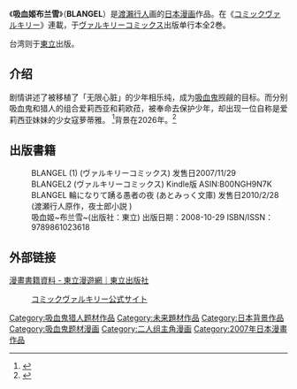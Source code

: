 {{Notability Unreferenced|3=Book|time=2020-08-30T22:45:52+00:00}}
《'''吸血姬布兰雪'''》（'''BLANGEL'''）是[[渡瀨行人|渡瀨行人]]画的[[日本|日本]][[漫画|漫画]]作品。在《[[コミックヴァルキリー|コミックヴァルキリー]]》連載，于[[ヴァルキリーコミックス|ヴァルキリーコミックス]]出版单行本全2巻。

台湾则于[[東立出版社|東立]]出版。

==介绍==
剧情讲述了被移植了「无限心脏」的少年相乐纯，成为[[吸血鬼|吸血鬼]]觊觎的目标。而分别吸血鬼和猎人的组合爱莉西亚和莉欧菈，被奉命去保护少年，却出现一位自称是爱莉西亚妹妹的少女寇萝蒂雅。
<ref>{{Cite web|url=https://myanimelist.net/manga/6788/BLANGEL|title=BLANGEL  Manga|language=en|publisher=MyAnimeList.net|author=|date=|accessdate=2020-09-06|archive-date=2020-08-13|archive-url=https://web.archive.org/web/20200813180427/https://myanimelist.net/manga/6788/BLANGEL|dead-url=no}}</ref>背景在2026年。<ref>{{Cite web|url=https://www.mangaupdates.com/series.html?id=17304|title=Baka-Updates Manga - BLANGEL|language=en|publisher=MyAnimeList.net|author=|date=|accessdate=2020-09-09|archive-date=2015-11-24|archive-url=https://web.archive.org/web/20151124065535/https://www.mangaupdates.com/series.html?id=17304|dead-url=no}}</ref>
==出版書籍 ==
:BLANGEL (1) (ヴァルキリーコミックス)   发售日2007/11/29 {{ISBN|9784860324940}}
:BLANGEL2 (ヴァルキリーコミックス)  Kindle版 ASIN:B00NGH9N7K
:BLANGEL 輪になりて踴る愚者の夜 (あとみっく文庫) 发售日2010/2/28 {{ISBN|9784860328726}}(渡瀬行人原作，夜士郎小説 )
:吸血姬~布兰雪~(出版社：東立) 出版日期：2008-10-29 ISBN/ISSN：9789861023618
==外部链接==
[http://www.tongli.com.tw/BooksDetail.aspx?Bd=KT0007001 漫畫書籍資料 - 東立漫遊網｜東立出版社]
:[https://www.comic-valkyrie.com/ コミックヴァルキリー公式サイト]{{Wayback|url=https://www.comic-valkyrie.com/ |date=20210105074831 }}
{{DEFAULTSORT:BLANGEL}}
[[Category:吸血鬼猎人题材作品|Category:吸血鬼猎人题材作品]]
[[Category:未来題材作品|Category:未来題材作品]]
[[Category:日本背景作品|Category:日本背景作品]]
[[Category:吸血鬼题材漫画|Category:吸血鬼题材漫画]]
[[Category:二人组主角漫画|Category:二人组主角漫画]]
[[Category:2007年日本漫畫作品|Category:2007年日本漫畫作品]]